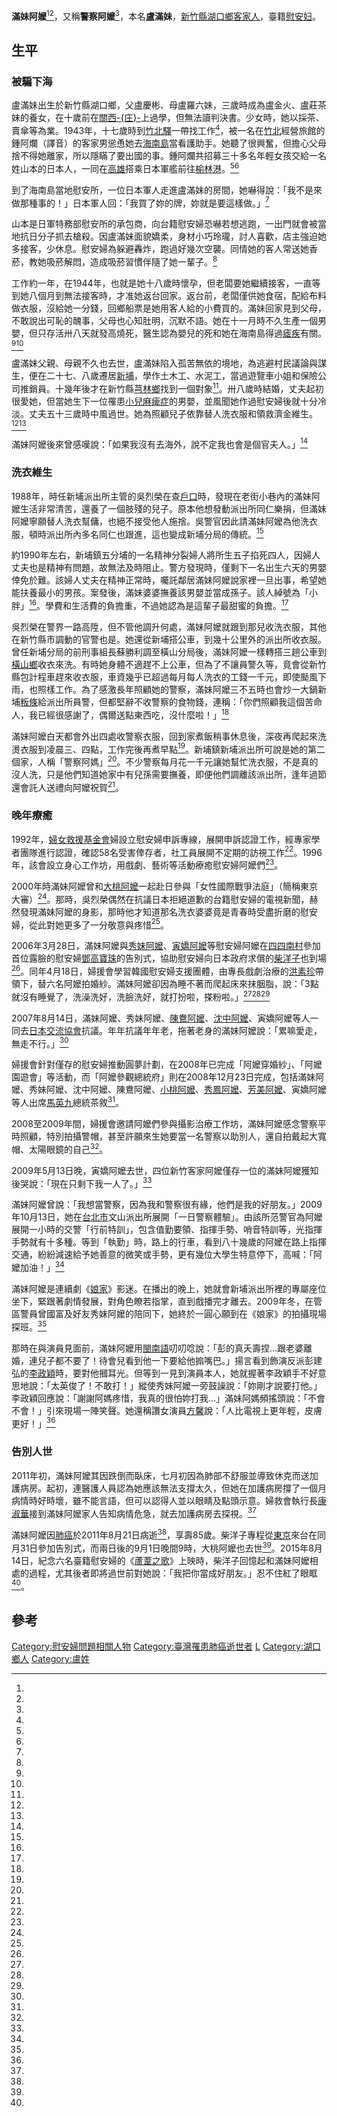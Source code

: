 {{Infobox Person
| name   =盧滿妹
| real_name=
| image     = 
| image_size     = 
| caption  =
| birth_date  =  {{birth date|1926|9|29}}
| birth_place = {{TWN-JPN}}[[新竹州|新竹州]][[新竹郡|新竹郡]][[湖口庄|湖口-{庄}-]] 
| death_date  ={{Death date and age|2011|8|21|1926|9|29}}
| death_place = {{TWN}}[[新竹縣|新竹縣]]
| nationality = {{JPN-EMP}}（1926年－1945年）<br>{{ROC}}（1945年－2011年）
| occupation =
| alma_mater        = 
| office = 
| term_start = 
| term_end = 
| spouse = 
| children= 
}}
'''滿妹阿嬤'''{{BD|1926年|9月29日|2011年|8月21日|}}<ref name="盧滿妹の証言"/><ref name="聯合報"/>，又稱'''警察阿嬤'''<ref name="公視新聞"/>，本名'''盧滿妹'''，[[新竹縣|新竹縣]][[湖口鄉|湖口鄉]][[台灣客家人|客家人]]，臺籍[[慰安妇|慰安妇]]。

==生平==

===被騙下海===
盧滿妹出生於新竹縣湖口鄉，父盧慶彬、母盧羅六妹，三歲時成為盧金火、盧莊茶妹的養女，在十歲前在[[關西庄|關西-{庄}-]]上過學，但無法讀判決書。少女時，她以採茶、賣傘等為業。1943年，十七歲時到[[竹北車站|竹北驛]]一帶找工作<ref name="自由時報5"/>，被一名在[[竹北|竹北]]經營旅館的鍾阿爛（譯音）的客家男慫恿她去[[海南島|海南島]]當看護助手。她聽了很興奮，但擔心父母捨不得她離家，所以隱瞞了要出國的事。鍾阿爛共招募三十多名年輕女孩交給一名姓山本的日本人，一同在[[高雄|高雄]]搭乘日本軍艦前往[[榆林港|榆林港]]。<ref name="盧滿妹の証言"/><ref name="聯合報"/>

到了海南島當地慰安所，一位日本軍人走進盧滿妹的房間，她嚇得說：「我不是來做那種事的！」日本軍人回：「我買了妳的牌，妳就是要這樣做。」<ref name="採茶女盧滿妹"/>

山本是日軍特務部慰安所的承包商，向台籍慰安婦恐嚇若想逃跑，一出門就會被當地抗日分子抓去槍殺。因盧滿妹面貌嬌柔，身材小巧玲瓏，討人喜歡，店主強迫她多接客，少休息。慰安婦為躲避轟炸，跑過好幾次空襲。同情她的客人常送她香菸，教她吸菸解悶，造成吸菸習慣伴隨了她一輩子。<ref name="聯合報"/>

工作約一年，在1944年，也就是她十八歲時懷孕，但老闆要她繼續接客，一直等到她八個月到無法接客時，才准她返台回家。返台前，老闆僅供她食宿，配給布料做衣服，沒給她一分錢，回鄉船票是她用客人給的小費買的。滿妹回家見到父母，不敢說出可恥的醜事，父母也心知肚明，沉默不語。她在十一月時不久生產一個男嬰，但只存活卅八天就發高燒死，醫生認為嬰兒的死和她在海南島得過[[瘧疾|瘧疾]]有關。<ref name="盧滿妹の証言"/><ref name="聯合報"/>

盧滿妹父親、母親不久也去世，盧滿妹陷入孤苦無依的境地，為逃避村民議論與謀生，便在二十七、八歲遷居[[新埔鎮|新埔]]，學作土木工、水泥工，當過遊覽車小姐和保險公司推銷員。十幾年後才在新竹縣[[芎林鄉|芎林鄉]]找到一個對象<ref name="自由時報5"/>。卅八歲時結婚，丈夫起初很愛她，但當她生下一位罹患[[小兒麻痺症|小兒麻痺症]]的男嬰，並風聞她作過慰安婦後就十分冷淡。丈夫五十三歲時中風過世。她為照顧兒子依靠替人洗衣服和領救濟金維生。<ref name="盧滿妹の証言"/><ref name="聯合報"/>

滿妹阿嬤後來曾感嘆說：「如果我沒有去海外，說不定我也會是個官夫人。」<ref name="不一樣的母親節"/>

===洗衣維生===
1988年，時任新埔派出所主管的吳烈榮在查[[戶口|戶口]]時，發現在老街小巷內的滿妹阿嬤生活非常清苦，還養了一個肢殘的兒子。原本他想發動派出所同仁樂捐，但滿妹阿嬤寧願替人洗衣幫傭，也絕不接受他人施捨。吳警官因此請滿妹阿嬤為他洗衣服，頓時派出所內多名同仁也跟進，這也變成新埔分局的傳統。<ref name="自由時報4"/>

約1990年左右，新埔鎮五分埔的一名精神分裂婦人將所生五子掐死四人，因婦人丈夫也是精神有問題，故無法及時阻止。警方發現時，僅剩下一名出生六天的男嬰倖免於難。該婦人丈夫在精神正常時，囑託鄰居滿妹阿嬤說家裡一旦出事，希望她能扶養最小的男孩。案發後，滿妹婆婆撫養該男嬰並當成孫子。該人綽號為「小胖」<ref name="人間福報"/>。學費和生活費的負擔重，不過她認為是這輩子最甜蜜的負擔。<ref name="自由時報5"/>

吳烈榮在警界一路高陞，但不管他調升何處，滿妹阿嬤就跟到那兒收洗衣服，其他在新竹縣市調動的官警也是。她還從新埔搭公車，到幾十公里外的派出所收衣服。曾任新埔分局的前刑事組長蘇勝利調至橫山分局後，滿妹阿嬤一樣轉搭三趟公車到[[橫山鄉_(臺灣)|橫山鄉]]收衣來洗。有時她身體不適趕不上公車，但為了不讓員警久等，竟會從新竹縣包計程車趕來收衣服，車資幾乎已超過每月每人洗衣的工錢一千元，即使颳風下雨，也照樣工作。為了感激長年照顧她的警察，滿妹阿嬤三不五時也會炒一大鍋新埔[[粄條|粄條]]給派出所員警，但都堅辭不收警察的食物錢，連稱：「你們照顧我這個苦命人，我已經很感謝了，偶爾送點東西吃，沒什麼啦！」<ref name="自由時報4"/>

滿妹阿嬤白天都會外出四處收警察衣服，回到家煮飯稍事休息後，深夜再爬起來洗燙衣服到凌晨三、四點，工作完後再煮早點<ref name="自由時報5"/>。新埔鎮新埔派出所可說是她的第二個家，人稱「警察阿媽」<ref name="公視新聞"/>。不少警察每月花一千元讓她幫忙洗衣服，不是真的沒人洗，只是他們知道她家中有兒孫需要撫養，即便他們調離該派出所，逢年過節還會託人送禮向阿嬤祝賀<ref name="滿妹阿嬤和警察好朋友"/>。

===晚年療癒===

1992年，[[婦女救援基金會|婦女救援基金會]]婦設立慰安婦申訴專線，展開申訴認證工作，經專家學者團隊進行認證，確認58名受害倖存者，社工員展開不定期的訪視工作<ref name="身體的記憶"/>。1996年，該會設立身心工作坊，用戲劇、藝術等活動療癒慰安婦阿嬤們<ref name="中國時報"/>。

2000年時滿妹阿嬤曾和[[大桃阿嬤|大桃阿嬤]]一起赴日參與「女性國際戰爭法庭」（簡稱東京大審）<ref name="口述歷史"/>。那時，吳烈榮偶然在抗議日本拒絕道歉的台籍慰安婦的電視新聞，赫然發現滿妹阿嬤的身影，那時他才知道那名洗衣婆婆竟是青春時受盡折磨的慰安婦，從此對她更多了一分敬意與疼惜<ref name="自由時報4"/>。

2006年3月28日，滿妹阿嬤與[[秀妹阿嬤|秀妹阿嬤]]、[[寅嬌阿嬤|寅嬌阿嬤]]等慰安婦阿嬤在[[四四南村|四四南村]]參加首位露臉的慰安婦[[鄧高寶珠|鄧高寶珠]]的告別式，協助慰安婦向日本政府求償的[[柴洋子|柴洋子]]也到場<ref name="自由時報"/>。同年4月18日，婦援會學習韓國慰安婦支援團體，由專長戲劇治療的[[洪素珍|洪素珍]]帶領下，替六名阿嬤拍婚紗。滿妹阿嬤卻因為睡不著而爬起床來抹胭脂，說：「3點就沒有睡覺了，洗澡洗好，洗臉洗好，就打扮啦，搽粉啦。」<ref name="不一樣的母親節"/><ref name="自由時報2"/><ref name="TVBS"/>

2007年8月14日，滿妹阿嬤、秀妹阿嬤、[[陳鴦阿嬤|陳鴦阿嬤]]、[[沈中阿嬤|沈中阿嬤]]、寅嬌阿嬤等人一同去[[財團法人交流協會|日本交流協會]]抗議。年年抗議年年老，拖著老身的滿妹阿嬤說：「累嘛愛走，無走不行。」<ref name="台灣立報2"/>

婦援會針對僅存的慰安婦推動圓夢計劃，在2008年已完成「阿嬤穿婚紗」、「阿嬤園遊會」等活動，而「阿嬤參觀總統府」則在2008年12月23日完成，包括滿妹阿嬤、秀妹阿嬤、沈中阿嬤、陳鴦阿嬤、[[小桃阿嬤|小桃阿嬤]]、[[秀鳳阿嬤|秀鳳阿嬤]]、[[芳美阿嬤|芳美阿嬤]]、寅嬌阿嬤等人出席[[馬英九|馬英九]]總統茶敘<ref name="臺灣立報"/>。

2008至2009年間，婦援會邀請阿嬤們參與攝影治療工作坊，滿妹阿嬤感念警察平時照顧，特別拍攝警帽，甚至許願來生她要當一名警察以助別人，還自拍戴起大寬帽、太陽眼鏡的自己<ref name="中國時報3"/>。

2009年5月13日晚，寅嬌阿嬤去世，四位新竹客家阿嬤僅存一位的滿妹阿嬤獲知後哭說：「現在只剩下我一人了。」<ref name="悼念阿嬤"/>

滿妹阿嬤曾說：「我想當警察，因為我和警察很有緣，他們是我的好朋友。」2009年10月13日，她在[[台北市|台北市]]文山派出所展開「一日警察體驗」。由該所范警官為阿嬤展開一小時的交警「行前特訓」，包含值勤要領、指揮手勢、哨音特訓等，光指揮手勢就有十多種。等到「執勤」時，路上的行車，看到八十幾歲的阿嬤在路上指揮交通，紛紛減速給予她善意的微笑或手勢，更有幾位大學生特意停下，高喊：「阿嬤加油！」<ref name="滿妹阿嬤和警察好朋友"/>

滿妹阿嬤是連續劇《[[娘家_(電視劇)|娘家]]》影迷。在播出的晚上，她就會新埔派出所裡的專屬座位坐下，緊跟著劇情發展，對角色瞭若指掌，直到戲播完才離去。2009年冬，在管區警員曾國富及好友秀妹阿嬤的陪同下，她終於一圓心願到在《娘家》的拍攝現場探班。<ref name="公視新聞"/>

那時在與演員見面前，滿妹阿嬤用[[閩南語|閩南語]]叨叨唸說：「彭的真夭壽捏…跟老婆離婚，連兒子都不要了！待會兒看到他一下要給他搧嘴巴。」揚言看到飾演反派彭建弘的[[李政穎|李政穎]]時，要對他摑耳光。但等到一見到演員本人，她就握著李政穎手不好意思地說：「太英俊了！不敢打！」縱使秀妹阿嬤一旁鼓譟說：「妳剛才說要打他。」李政穎回應說：「謝謝阿媽疼惜，我真的很怕妳打我…」滿妹阿媽頻搖頭說：「不會不會！」引來現場一陣笑聲。她還稱讚女演員[[方馨|方馨]]說：「人比電視上更年輕，皮膚更好！」<ref name="公視新聞"/>

===告別人世===

2011年初，滿妹阿嬤其因跌倒而臥床，七月初因為肺部不舒服並導致休克而送加護病房。起初，連醫護人員認為她應該無法支撐太久，但她在加護病房撐了一個月病情時好時壞，雖不能言語，但可以認得人並以眼睛及點頭示意。婦救會執行長[[康淑華|康淑華]]接到滿妹阿嬤家人告知病情危急，就去加護病房去探視。<ref name="人間福報"/>

滿妹阿嬤因[[肺癌|肺癌]]於2011年8月21日病逝<ref name="聯合報"/>，享壽85歲。柴洋子專程從[[東京|東京]]來台在同月31日參加告別式，而兩日後的9月1日晚間9時，大桃阿嬤也去世<ref name="自由時報3"/>。2015年8月14日，紀念六名臺籍慰安婦的《[[蘆葦之歌|蘆葦之歌]]》上映時，柴洋子回憶起和滿妹阿嬤相處的過程，尤其後者即將過世前對她說：「我把你當成好朋友。」忍不住紅了眼眶<ref name="苦勞網"/>。

==參考==
{{portal box|人物|台灣|人權}}
{{reflist|2|refs=

<ref name="盧滿妹の証言">{{Cite web|url=http://www.awf.or.jp/pdf/194-t1.pdf|title=《台湾人元「慰安婦」損害賠償請求裁判》|chapter=〈二 原告 盧滿妹〉|work=戦後補償請求《元「慰安婦」関係含む》裁判一覧（提訴順）|language=ja|publisher=慰安婦問題アジア女性基金デジタル記念館|author=|date=1999-07-14|accessdate=2015-08-20|archive-date=2020-09-20|archive-url=https://web.archive.org/web/20200920110218/https://awf.or.jp/pdf/194-t1.pdf|dead-url=no}}</ref>

<ref name="身體的記憶">{{Cite web|url=http://www.womandpeace.org.tw/03_memory_05.aspx|title=身體的記憶|work=|language=zh-tw|publisher=阿嬤的網站--慰安婦與女性人權虛擬博物館|author=|date=|accessdate=2015-08-20|archive-url=https://web.archive.org/web/20150822043444/http://www.womandpeace.org.tw/03_memory_05.aspx|archive-date=2015-08-22|dead-url=yes}}</ref>

<ref name="不一樣的母親節">{{Cite web|url=http://ahmaspaperplane.wix.com/ah-ma#!/cm5r|title=不一樣的母親節，披上夢想的婚紗|work=「阿嬤的紙飛機」慰安婦國際關懷計畫|language=zh-tw|publisher=|author=|date=|accessdate=2015-08-18|archive-date=2016-08-09|archive-url=https://web.archive.org/web/20160809111759/http://ahmaspaperplane.wix.com/ah-ma#!/cm5r|dead-url=no}}</ref>

<ref name="口述歷史">{{Cite web|url=http://pnn.pts.org.tw/main/tag/%E6%9D%B1%E4%BA%AC%E5%A4%A7%E5%AF%A9/|title=【口述歷史】前台籍慰安婦的故事|work=|language=zh-tw|publisher=PNN 公視新聞議題中心|author=|date=2011-09-12|accessdate=2015-08-21|archiveurl=https://web.archive.org/web/20160304193057/http://pnn.pts.org.tw/main/tag/%E6%9D%B1%E4%BA%AC%E5%A4%A7%E5%AF%A9/|archivedate=2016-03-04|deadurl=yes}}</ref>

<ref name="滿妹阿嬤和警察好朋友">{{Cite web|url=http://ahmaspaperplane.wix.com/ah-ma#!untitled/cus8|title=滿妹阿嬤和警察好朋友|work=「阿嬤的紙飛機」慰安婦國際關懷計畫|language=zh-tw|publisher=|author=|date=|accessdate=2015-08-20|archive-date=2016-08-09|archive-url=https://web.archive.org/web/20160809111759/http://ahmaspaperplane.wix.com/ah-ma#!untitled/cus8|dead-url=no}}</ref>

<ref name="採茶女盧滿妹">{{Cite web|url=http://ahmaspaperplane.wix.com/ah-ma#!untitled/cqp8|title=採茶女盧滿妹|work=「阿嬤的紙飛機」慰安婦國際關懷計畫|language=zh-tw|publisher=|author=|date=|accessdate=2015-08-20|archive-date=2016-08-09|archive-url=https://web.archive.org/web/20160809111759/http://ahmaspaperplane.wix.com/ah-ma#!untitled/cqp8|dead-url=no}}</ref>

<ref name="自由時報">{{Cite news|url=http://news.ltn.com.tw/news/life/paper/64221/print|title=首位露臉慰安婦 等不到日道歉…|language=zh-tw|publisher=《自由時報》|author=胡世澤|date=2006-03-29|accessdate=2015-08-20}}</ref>

<ref name="自由時報2">{{Cite news|url=http://news.ltn.com.tw/news/life/paper/67669/print|title=白紗覆蒼顏 6嬤圓嫁娘夢|language=zh-tw|publisher=《自由時報》|author=鄭學庸|date=2006-04-19|accessdate=2015-08-20|archive-date=2016-03-04|archive-url=https://web.archive.org/web/20160304215528/http://news.ltn.com.tw/news/life/paper/67669/print|dead-url=no}}</ref>

<ref name="自由時報3">{{Cite news|url=http://talk.ltn.com.tw/article/paper/522074|title=柴洋子與大桃阿嬤|language=zh-tw|publisher=《自由時報》|author=康淑華|date=2011-09-06|accessdate=2015-08-20|archive-date=2020-10-28|archive-url=https://web.archive.org/web/20201028230416/https://talk.ltn.com.tw/article/paper/522074|dead-url=no}}</ref>

<ref name="自由時報4">{{Cite news|url=http://old.ltn.com.tw/2005/new/jan/11/today-so1.htm|title=警助慰安婦 「衣」幫17載|language=zh-tw|publisher=《自由時報》|author=蔡彰盛|date=2005-01-11|accessdate=2015-08-20|archive-date=2016-03-04|archive-url=https://web.archive.org/web/20160304131116/http://old.ltn.com.tw/2005/new/jan/11/today-so1.htm|dead-url=no}}</ref>

<ref name="自由時報5">{{Cite news|url=http://old.ltn.com.tw/2005/new/jan/11/today-so1.htm|title=客家細妹 應徵護士誤上狼船|language=zh-tw|publisher=《自由時報》|author=蔡彰盛|date=2005-01-11|accessdate=2015-08-20|archive-date=2016-03-04|archive-url=https://web.archive.org/web/20160304131116/http://old.ltn.com.tw/2005/new/jan/11/today-so1.htm|dead-url=no}}</ref>

<ref name="苦勞網">{{Cite news|url=http://www.coolloud.org.tw/node/83220|title=勇敢，讓生命發光！《蘆葦之歌》紀錄片首映會|language=zh-tw|publisher=苦勞網|author=康淑華|date=2015-08-11|accessdate=2015-08-20|archive-date=2015-08-12|archive-url=https://web.archive.org/web/20150812141105/http://www.coolloud.org.tw/node/83220|dead-url=no}}</ref>

<ref name="TVBS">{{Cite news|url=http://news.tvbs.com.tw/old-news.html?nid=367352|title=圓夢！慰安婦阿嬤　披婚紗當新娘|language=zh-tw|publisher=TVBS新聞|author=翟翾|date=2006-04-18|accessdate=2015-08-23|archive-date=2016-03-04|archive-url=https://web.archive.org/web/20160304192246/http://news.tvbs.com.tw/old-news.html?nid=367352|dead-url=no}}</ref>

<ref name="聯合報">{{Cite news|url=|title=帶著戰爭創傷到天國的慰安婦|language=zh-tw|publisher=《聯合報》|author=辛德蘭|date=2011-08-25|accessdate=2015-08-20}}</ref>

<ref name="公視新聞">{{Cite news|url=http://web.pts.org.tw/php/newsletter/view.php?NAENO=1&NEENO=2067&SEARCH=&LISTALL=1|title=公視「爺奶搶時間」今晚九時播出新竹「警察阿媽」盧滿妹阿嬤 |language=zh-tw|publisher=公視新聞|author=|date=2009-12-31|accessdate=2015-08-20}}</ref>

<ref name="中國時報">{{Cite news|url=https://tw.news.yahoo.com/慰安婦阿嬤-低吟蘆葦之歌-215008981.html|title=慰安婦阿嬤 低吟蘆葦之歌|language=zh-tw|publisher=《中國時報》|author=洪欣慈|date=2015-08-12|accessdate=2015-08-20|archive-date=2021-02-03|archive-url=https://web.archive.org/web/20210203012311/https://tw.news.yahoo.com/%E6%85%B0%E5%AE%89%E5%A9%A6%E9%98%BF%E5%AC%A4-%E4%BD%8E%E5%90%9F%E8%98%86%E8%91%A6%E4%B9%8B%E6%AD%8C-215008981.html|dead-url=no}}</ref>

<ref name="臺灣立報">{{Cite news|url=http://www.lihpao.com/?action-viewnews-itemid-9439|title=慰安阿嬤求償 總統再許承諾|language=zh-tw|publisher=《臺灣立報》|author=史倩玲|date=2008-12-24|accessdate=2015-08-23|archive-date=2016-03-04|archive-url=https://web.archive.org/web/20160304110206/http://www.lihpao.com/?action-viewnews-itemid-9439|dead-url=no}}</ref>

<ref name="台灣立報2">{{Cite news|url=http://www.lihpao.com/?action-viewnews-itemid-12148|title=慰安阿嬤牽後代 走街頭爭公義|language=zh-tw|publisher=《台灣立報》|author=陳怡君|date=2007-08-15|accessdate=2015-08-23}}{{Dead link}}</ref>

<ref name="悼念阿嬤">{{Cite web|url=|title=悼念阿嬤 阿嬤再見了|work= |language=zh-tw|publisher=阿嬤的網站--慰安婦與女性人權虛擬博物館|author=|date=2009-05-21|accessdate=2009-05-21}}</ref>

<ref name="人間福報">{{Cite news|url=http://www.merit-times.com.tw/NewsPage.aspx?unid=244364|title=【婦援二三事】 莫忘慰安婦阿嬤|language=zh-tw|publisher=《人間福報》|author=康淑華|date=2011-11-16|accessdate=2015-08-25|archive-date=2020-10-25|archive-url=https://web.archive.org/web/20201025190036/https://www.merit-times.com.tw/NewsPage.aspx?unid=244364|dead-url=no}}</ref>

<ref name="中國時報3">{{Cite news|url=https://tw.news.yahoo.com/%E6%85%B0%E5%AE%89%E5%A9%A6%E9%98%BF%E5%AC%A4%E6%94%9D%E5%BD%B1-%E8%B6%85%E6%9C%89%E6%83%B3%E6%B3%95-185938753.html|title=慰安婦阿嬤攝影 超有想法|language=zh-tw|publisher=《中國時報》|author=朱芳瑤|date=2011-08-03|accessdate=2015-09-18|archive-date=2021-02-09|archive-url=https://web.archive.org/web/20210209115702/https://tw.news.yahoo.com/%E6%85%B0%E5%AE%89%E5%A9%A6%E9%98%BF%E5%AC%A4%E6%94%9D%E5%BD%B1-%E8%B6%85%E6%9C%89%E6%83%B3%E6%B3%95-185938753.html|dead-url=no}}</ref>

}}

[[Category:慰安婦問題相關人物|Category:慰安婦問題相關人物]]
[[Category:臺灣罹患肺癌逝世者|Category:臺灣罹患肺癌逝世者]]
[[Category:客家裔臺灣人|L]]
[[Category:湖口鄉人|Category:湖口鄉人]]
[[Category:盧姓|Category:盧姓]]